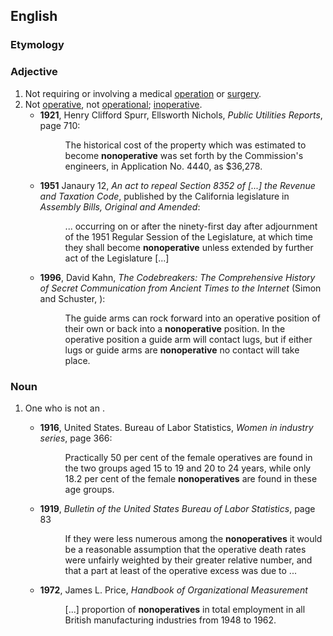 ==English==

===Etymology===
{{prefix|en|non|operative}}

===Adjective===
{{en-adj|-}}

# Not requiring or involving a medical [[operation]] or [[surgery]].
# Not [[operative]], not [[operational]]; [[inoperative]].
#* '''1921''', Henry Clifford Spurr, Ellsworth Nichols, ''Public Utilities Reports'', page 710:
#*: The historical cost of the property which was estimated to become '''nonoperative''' was set forth by the Commission's engineers, in Application No. 4440, as $36,278.
#* '''1951''' Janaury 12, ''An act to repeal Section 8352 of [...] the Revenue and Taxation Code'', published by the California legislature in ''Assembly Bills, Original and Amended'':
#*: ... occurring on or after the ninety-first day after adjournment of the 1951 Regular Session of the Legislature, at which time they shall become '''nonoperative''' unless extended by further act of the Legislature [...]
#* '''1996''', David Kahn, ''The Codebreakers: The Comprehensive History of Secret Communication from Ancient Times to the Internet'' (Simon and Schuster, {{ISBN|9781439103555}}):
#*: The guide arms can rock forward into an operative position of their own or back into a '''nonoperative''' position. In the operative position a guide arm will contact lugs, but if either lugs or guide arms are '''nonoperative''' no contact will take place.

===Noun===
{{en-noun}}

# {{lb|en|uncommon}} One who is not an {{l|en|operative||employee or worker}}.
#* '''1916''', United States. Bureau of Labor Statistics, ''Women in industry series'', page 366:
#*: Practically 50 per cent of the female operatives are found in the two groups aged 15 to 19 and 20 to 24 years, while only 18.2 per cent of the female '''nonoperatives''' are found in these age groups.
#* '''1919''', ''Bulletin of the United States Bureau of Labor Statistics'', page 83
#*: If they were less numerous among the '''nonoperatives''' it would be a reasonable assumption that the operative death rates were unfairly weighted by their greater relative number, and that a part at least of the operative excess was due to&nbsp;...
#* '''1972''', James L. Price, ''Handbook of Organizational Measurement''
#*: [...] proportion of '''nonoperatives''' in total employment in all British manufacturing industries from 1948 to 1962.